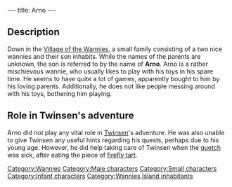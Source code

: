 ---
title: Arno
---

{{Character|
Name=Arno|
Image=BFPETIT.jpg|
Race=[[Wannie]]|
Gender=Male|
Size=Small|
Age=Kid}}

{{Quote|
Quote=He bothering me!!|
Character=Arno}}

==Description==
Down in the [[Village of the Wannies]], a small family consisting of a two nice wannies and their son inhabits. While the names of the parents are unknown, the son is referred to by the name of '''Arno'''.
Arno is a rather mischievous wannie, who usually likes to play with his toys in his spare time. He seems to have quite a lot of games, apparently bought to him by his loving parents. Additionally, he does not like people messing around with his toys, bothering him playing. 

==Role in Twinsen's adventure==
Arno did not play any vital role in [[Twinsen]]'s adventure. He was also unable to give Twinsen any useful hints regarding his quests, perhaps due to his young age. However, he did help taking care of Twinsen when the [[quetch]] was sick, after eating the piece of [[firefly tart]].


[[Category:Wannies]]
[[Category:Male characters]]
[[Category:Small characters]]
[[Category:Infant characters]]
[[Category:Wannies Island inhabitants]]